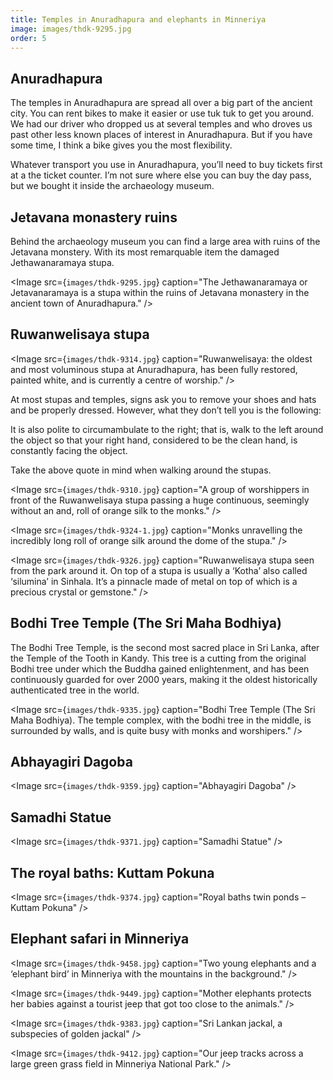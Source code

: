 ```yaml
---
title: Temples in Anuradhapura and elephants in Minneriya
image: images/thdk-9295.jpg
order: 5
---
```


## Anuradhapura
The temples in Anuradhapura are spread all over a big part of the ancient city. You can rent bikes to make it easier or use tuk tuk to get you around. We had our driver who dropped us at several temples and who droves us past other less known places of interest in Anuradhapura. But if you have some time, I think a bike gives you the most flexibility.

Whatever transport you use in Anuradhapura, you’ll need to buy tickets first at a the ticket counter. I’m not sure where else you can buy the day pass, but we bought it inside the archaeology museum.

## Jetavana monastery ruins
Behind the archaeology museum you can find a large area with ruins of the Jetavana monstery. With its most remarquable item the damaged Jethawanaramaya stupa.
 
<Image
    src={`images/thdk-9295.jpg`}
    caption="The Jethawanaramaya or Jetavanaramaya is a stupa within the ruins of Jetavana monastery in the ancient town of Anuradhapura."
/>

## Ruwanwelisaya stupa

<Image
    src={`images/thdk-9314.jpg`}
    caption="Ruwanwelisaya: the oldest and most voluminous stupa at Anuradhapura, has been fully restored, painted white, and is currently a centre of worship."
/>

At most stupas and temples, signs ask you to remove your shoes and hats and be properly dressed. However, what they don’t tell you is the following:

It is also polite to circumambulate to the right; that is, walk to the left around the object so that your right hand, considered to be the clean hand, is constantly facing the object.

Take the above quote in mind when walking around the stupas.

<Image
    src={`images/thdk-9310.jpg`}
    caption="A group of worshippers in front of the Ruwanwelisaya stupa passing a huge continuous, seemingly without an and, roll of orange silk to the monks."
/>

<Image
    src={`images/thdk-9324-1.jpg`}
    caption="Monks unravelling the incredibly long roll of orange silk around the dome of the stupa."
/>

<Image
    src={`images/thdk-9326.jpg`}
    caption="Ruwanwelisaya stupa seen from the park around it. On top of a stupa is usually a ‘Kotha’ also called ‘silumina’ in Sinhala. It’s a pinnacle made of metal on top of which is a precious crystal or gemstone."
/>

## Bodhi Tree Temple (The Sri Maha Bodhiya)
The Bodhi Tree Temple, is the second most sacred place in Sri Lanka, after the Temple of the Tooth in Kandy. This tree is a cutting from the original Bodhi tree under which the Buddha gained enlightenment, and has been continuously guarded for over 2000 years, making it the oldest historically authenticated tree in the world.

<Image
    src={`images/thdk-9335.jpg`}
    caption="Bodhi Tree Temple (The Sri Maha Bodhiya). The temple complex, with the bodhi tree in the middle, is surrounded by walls, and is quite busy with monks and worshipers."
/>


## Abhayagiri Dagoba
<Image
    src={`images/thdk-9359.jpg`}
    caption="Abhayagiri Dagoba"
/>


## Samadhi Statue
<Image
    src={`images/thdk-9371.jpg`}
    caption="Samadhi Statue"
/>



## The royal baths: Kuttam Pokuna
<Image
    src={`images/thdk-9374.jpg`}
    caption="Royal baths twin ponds – Kuttam Pokuna"
/>


## Elephant safari in Minneriya

<Image
    src={`images/thdk-9458.jpg`}
    caption="Two young elephants and a ‘elephant bird’ in Minneriya with the mountains in the background."
/>


<Image
    src={`images/thdk-9449.jpg`}
    caption="Mother elephants protects her babies against a tourist jeep that got too close to the animals."
/>


<Image
    src={`images/thdk-9383.jpg`}
    caption="Sri Lankan jackal, a subspecies of golden jackal"
/>


<Image
    src={`images/thdk-9412.jpg`}
    caption="Our jeep tracks across a large green grass field in Minneriya National Park."
/>
